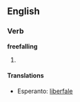 ==English==

===Verb===
'''freefalling'''

# {{present participle of|[[freefall]]}}

====Translations====
* Esperanto: [[liberfale]]